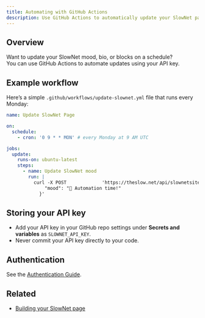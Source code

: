 ```yaml
---
title: Automating with GitHub Actions
description: Use GitHub Actions to automatically update your SlowNet page.
---
```


## Overview

Want to update your SlowNet mood, bio, or blocks on a schedule?  
You can use GitHub Actions to automate updates using your API key.

## Example workflow

Here’s a simple `.github/workflows/update-slownet.yml` file that runs every Monday:

```yaml
name: Update SlowNet Page

on:
  schedule:
    - cron: '0 9 * * MON' # every Monday at 9 AM UTC

jobs:
  update:
    runs-on: ubuntu-latest
    steps:
      - name: Update SlowNet mood
        run: |
          curl -X POST             'https://theslow.net/api/slownetsite/update-site-configuration'             -H 'X-API-KEY: ${{ secrets.SLOWNET_API_KEY }}'             -H 'Content-Type: application/json'             -d '{
              "mood": "🚀 Automation time!"
            }'
```

## Storing your API key

- Add your API key in your GitHub repo settings under **Secrets and variables** as `SLOWNET_API_KEY`.
- Never commit your API key directly to your code.

## Authentication

See the [Authentication Guide](../../authentication).

## Related

- [Building your SlowNet page](../building-your-slownet-page)
